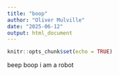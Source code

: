```yaml
---
title: "boop"
author: "Oliver Mulville"
date: "2025-06-12"
output: html_document
---
```


```r
knitr::opts_chunk$set(echo = TRUE)
```

beep boop i am a robot